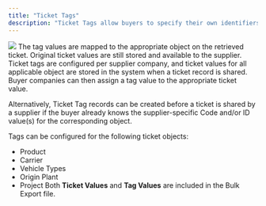```yaml
---
title: "Ticket Tags"
description: "Ticket Tags allow buyers to specify their own identifiers (IDs and Descriptions) as tags for specific objects shared on a ticket. The defined tag replaces the supplier's information on the shared ticket, when retrieved in Accept Materials. This enables a buyer company to better track and identify their tickets in CONNEX (by using IDs and descriptors that are specific to their company) and maintain consistency between multiple suppliers."
---
```

<Frame>
<img src="/images/TicketTags_beforeafter.png" />
</Frame>
<Info>The tag values are mapped to the appropriate object on the retrieved ticket. Original ticket values are still stored and available to the supplier.</Info>
Ticket tags are configured per supplier company, and ticket values for all applicable object are stored in the system when a ticket record is shared. Buyer companies can then assign a tag value to the appropriate ticket value.

Alternatively, Ticket Tag records can be created before a ticket is shared by a supplier if the buyer already knows the supplier-specific Code and/or ID value(s) for the corresponding object.

Tags can be configured for the following ticket objects:
- Product
- Carrier
- Vehicle Types
- Origin Plant
- Project
<Note>Both **Ticket Values** and **Tag Values** are included in the Bulk Export file.</Note>
